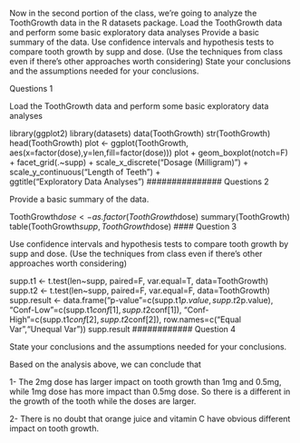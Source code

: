 Now in the second portion of the class, we're going to analyze the ToothGrowth data in the R datasets package. Load the ToothGrowth data and perform some basic exploratory data analyses Provide a basic summary of the data. Use confidence intervals and hypothesis tests to compare tooth growth by supp and dose. (Use the techniques from class even if there's other approaches worth considering) State your conclusions and the assumptions needed for your conclusions.

############### Questions 1

Load the ToothGrowth data and perform some basic exploratory data analyses

library(ggplot2)
library(datasets)
data(ToothGrowth)
str(ToothGrowth)
head(ToothGrowth)
plot <- ggplot(ToothGrowth, 
               aes(x=factor(dose),y=len,fill=factor(dose)))
plot + geom_boxplot(notch=F) + facet_grid(.~supp) +
     scale_x_discrete("Dosage (Milligram)") +   
     scale_y_continuous("Length of Teeth") +  
     ggtitle("Exploratory Data Analyses")
############### Questions 2

Provide a basic summary of the data.

ToothGrowth$dose <- as.factor(ToothGrowth$dose)
summary(ToothGrowth)
table(ToothGrowth$supp, ToothGrowth$dose)
#### Question 3

Use confidence intervals and hypothesis tests to compare tooth growth by supp and dose. (Use the techniques from class even if there’s other approaches worth considering)

supp.t1 <- t.test(len~supp, paired=F, var.equal=T, data=ToothGrowth)
supp.t2 <- t.test(len~supp, paired=F, var.equal=F, data=ToothGrowth)
supp.result <- data.frame("p-value"=c(supp.t1$p.value, supp.t2$p.value),
                          "Conf-Low"=c(supp.t1$conf[1],supp.t2$conf[1]),
                          "Conf-High"=c(supp.t1$conf[2],supp.t2$conf[2]),
                          row.names=c("Equal Var","Unequal Var"))
supp.result
############ Question 4

State your conclusions and the assumptions needed for your conclusions.

Based on the analysis above, we can conclude that

1- The 2mg dose has larger impact on tooth growth than 1mg and 0.5mg, while 1mg dose has more impact than 0.5mg dose. So there is a different in the growth of the tooth while the doses are larger.

2- There is no doubt that orange juice and vitamin C have obvious different impact on tooth growth.
